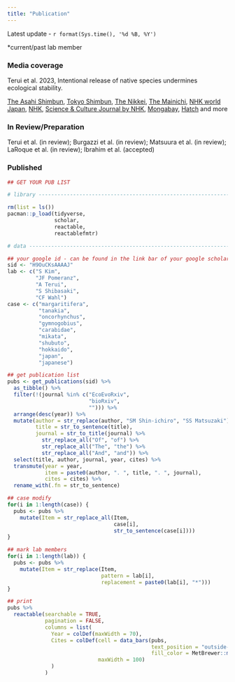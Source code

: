 ```yaml
---
title: "Publication"
---
```


Latest update - `r format(Sys.time(), '%d %B, %Y')`

\*current/past lab member

### Media coverage

Terui et al. 2023, Intentional release of native species undermines ecological stability.

[The Asahi Shimbun](https://www.asahi.com/articles/ASR4K4H5RR47PLBJ001.html), [Tokyo Shimbun](https://www.tokyo-np.co.jp/article/232017), [The Nikkei](https://www.nikkei.com/article/DGKKZO68733800U3A220C2MY1000/), [The Mainichi](https://mainichi.jp/articles/20230228/k00/00m/040/053000c), [NHK world Japan](https://www3.nhk.or.jp/nhkworld/en/news/20230215_28/), [NHK](https://www3.nhk.or.jp/sapporo-news/20230215/7000055208.html), [Science & Culture Journal by NHK](https://www3.nhk.or.jp/news/special/sci_cul/2023/08/story/230831/), [Mongabay](https://news.mongabay.com/2023/05/spamming-streams-with-hatchery-salmon-can-disrupt-ecosystems-study-finds/), [Hatch](https://www.hatchmag.com/articles/more-evidence-releasing-hatchery-reared-native-fish-harmful/7715689) and more

### In Review/Preparation

Terui et al. (in review); Burgazzi et al. (in review); Matsuura et al. (in review); LaRoque et al. (in review); Ibrahim et al. (accepted)

### Published

```r
## GET YOUR PUB LIST

# library -----------------------------------------------------------------

rm(list = ls())
pacman::p_load(tidyverse,
               scholar,
               reactable,
               reactablefmtr)

# data --------------------------------------------------------------------

## your google id - can be found in the link bar of your google scholar page
sid <- "H9OuCKsAAAAJ"
lab <- c("S Kim",
         "JF Pomeranz",
         "A Terui",
         "S Shibasaki",
         "CF Wahl")
case <- c("margaritifera",
          "tanakia",
          "oncorhynchus",
          "gymnogobius",
          "carabidae",
          "mikata",
          "shubuto",
          "hokkaido",
          "japan",
          "japanese")

## get publication list
pubs <- get_publications(sid) %>% 
  as_tibble() %>% 
  filter(!(journal %in% c("EcoEvoRxiv",
                          "bioRxiv",
                          ""))) %>% 
  arrange(desc(year)) %>% 
  mutate(author = str_replace(author, "SM Shin-ichiro", "SS Matsuzaki"),
         title = str_to_sentence(title),
         journal = str_to_title(journal) %>% 
           str_replace_all("Of", "of") %>% 
           str_replace_all("The", "the") %>% 
           str_replace_all("And", "and")) %>%
  select(title, author, journal, year, cites) %>%
  transmute(year = year,
            item = paste0(author, ". ", title, ". ", journal),
            cites = cites) %>% 
  rename_with(.fn = str_to_sentence)

## case modify
for(i in 1:length(case)) {
  pubs <- pubs %>% 
    mutate(Item = str_replace_all(Item, 
                                  case[i],
                                  str_to_sentence(case[i])))
}

## mark lab members
for(i in 1:length(lab)) {
  pubs <- pubs %>%
    mutate(Item = str_replace(Item,
                              pattern = lab[i],
                              replacement = paste0(lab[i], "*")))
}

## print
pubs %>% 
  reactable(searchable = TRUE,
            pagination = FALSE,
            columns = list(
              Year = colDef(maxWidth = 70),
              Cites = colDef(cell = data_bars(pubs,
                                              text_position = "outside-base",
                                              fill_color = MetBrewer::met.brewer("Hiroshige", 5, direction = -1)),
                             maxWidth = 100)
              )
            )
```
